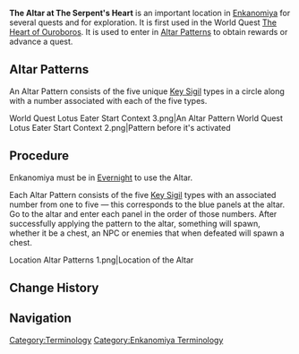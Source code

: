 {{Location Infobox
|image        = World Quest The Heart of Ouroboros.png
|type         = Point of Interest
|region       = Inazuma
|map          = Enkanomiya
|area         = Enkanomiya
|subarea      = The Serpent's Heart
}}
'''The Altar at The Serpent's Heart''' is an important location in [[Enkanomiya]] for several quests and for exploration. It is first used in the World Quest [[The Heart of Ouroboros]]. It is used to enter in [[Altar Patterns]] to obtain rewards or advance a quest.

==Altar Patterns==
{{Main|Altar Pattern}}
An Altar Pattern consists of the five unique [[Key Sigil]] types in a circle along with a number associated with each of the five types.
<gallery hideaddbutton=true" captionalign="center">
World Quest Lotus Eater Start Context 3.png|An Altar Pattern
World Quest Lotus Eater Start Context 2.png|Pattern before it's activated
</gallery>

==Procedure==
Enkanomiya must be in [[Evernight]] to use the Altar.

Each Altar Pattern consists of the five [[Key Sigil]] types with an associated number from one to five &mdash; this corresponds to the blue panels at the altar. Go to the altar and enter each panel in the order of those numbers. After successfully applying the pattern to the altar, something will spawn, whether it be a chest, an NPC or enemies that when defeated will spawn a chest.
<gallery hideaddbutton="true" captionalign="center">
Location Altar Patterns 1.png|Location of the Altar
</gallery>

==Change History==
{{Change History|2.4}}

==Navigation==
{{PoI Navbox|Inazuma}}

[[Category:Terminology]]
[[Category:Enkanomiya Terminology]]